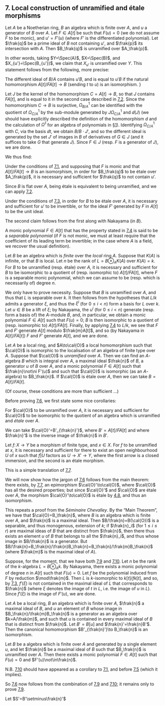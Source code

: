 ## 7. Local construction of unramified and étale morphisms {#I.7}

::: {.itenv #I.7.1 title="Proposition 7.1"}
Let $A$ be a Noetherian ring, $B$ an algebra which is finite over $A$, and $u$ a generator of $B$ over $A$.
Let $F\in A[t]$ be such that $F(u)=0$ (we do not assume $F$ to be monic), and $u'=F'(u)$ (where $F'$ is the differentiated polynomial).
Let $\frak{q}$ be a prime ideal of $B$ not containing $u'$, and $\frak{p}$ its intersection with $A$.
Then $B_\frak{q}$ is unramified over $A_\frak{p}$.
:::

In other words, taking $Y=\Spec(A)$, $X=\Spec(B)$, and $X_{u'}=\Spec(B_{u'})$, we claim that $X_{u'}$ is unramified over $Y$.
This statement follows from the following, more precise:

::: {.itenv #I.7.2 title="Corollary 7.2"}
The different ideal of $B/A$ contains $u'B$, and is equal to $u'B$ if the natural homomorphism $A[t]/FA[t]\to B$ (sending $t$ to $u$) is an isomorphism.
}
:::

\oldpage{9}

::: {.proof}
Let $J$ be the kernel of the homomorphism $C=A[t]\to B$, so that $J$ contains $FA[t]$, and is equal to it in the second case described in [7.2](#I.7.2).
Since the homomorphism $C\to B$ is surjective, $\Omega_{B/A}^1$ can be identified with the quotient of $\Omega_{C/A}^1$ by the sub-module generated by $J\Omega_{C/A}^1$ and $\dd(J)$ (we should have explicitly described the definition of the homomorphism $d$ and the calculation of $\Omega^1$ for an algebra of polynomials in [§1](#I.1)).
Identifying $\Omega_{C/A}^1$ with $C$, via the basis $\dd t$, we obtain $B/B\cdot J'$, and so the different ideal is generated by the set $J'$ of images in $B$ of derivatives of $G\in J$ (and it suffices to take $G$ that generate $J$).
Since $F\in J$ (resp. $F$ is a generator of $J$), we are done.
:::

We thus find:

::: {.itenv #I.7.3 title="Corollary 7.3"}
Under the conditions of [7.1](#I.7.1), and supposing that $F$ is monic and that $A[t]/FA[t]\to B$ is an isomorphism, in order for $B_\frak{q}$ to be étale over $A_\frak{p}$, it is necessary and sufficient for $\frak{q}$ to not contain $u'$.
:::

::: {.proof}
Since $B$ is flat over $A$, being étale is equivalent to being unramified, and we can apply [7.2](#I.7.2).
:::

::: {.itenv #I.7.4 title="Corollary 7.4"}
Under the conditions of [7.3](#I.7.3), in order for $B$ to be étale over $A$, it is necessary and sufficient for $u'$ to be invertible, or for the ideal $F'$ generated by $F$ in $A[t]$ to be the unit ideal.
:::

::: {.proof}
The second claim follows from the first along with Nakayama (in $B$).
:::

A monic polynomial $F\in A[t]$ that has the property stated in [7.4](#I.7.4) is said to be a _separable polynomial_ (if $F$ is not monic, we must at least require that the coefficient of its leading term be invertible; in the case where $A$ is a field, we recover the usual definition).

::: {.itenv #I.7.5 title="Corollary 7.5"}
Let $B$ be an algebra which is _finite_ over the _local_ ring $A$.
Suppose that $K(A)$ is infinite, or that $B$ is local.
Let $n$ be the rank of $L=B\otimes_A K(A)$ over $K(A)=k$.
For $B$ to be unramified (resp. étale) over $A$, it is necessary and sufficient for $B$ to be isomorphic to a quotient of (resp. isomorphic to) $A[t]/FA[t]$, where $F$ is a separable monic polynomial, which we can assume to be (resp. which is necessarily of) degree $n$.
:::

::: {.proof}
We only have to prove necessity.
Suppose that $B$ is unramified over $A$, and thus that $L$ is separable over $k$.
It then follows from the hypotheses that $L/k$ admits a generator $\xi$, and thus the $\xi^i$ (for $0\leq i<n$) form a basis for $L$ over $k$.
Let $u\in B$ be a lift of $\xi$;
by Nakayama, the $u^i$ (for $0\leq i<n$) generate (resp. form a basis of) the $A$-module $B$, and, in particular, we obtain a monic polynomial $F\in A[t]$ such that $F(u)=0$;
$B$ is then isomorphic to a quotient of (resp. isomorphic to) $A[t]/FA[t]$.
Finally, by applying [7.4](#I.7.4) to $L/k$, we see that $F$ and $F'$ generate $A[t]$ modulo $\frak{m}A[t]$, and so (by Nakayama in $A[t]/FA[t]$) $F$ and $F'$ generate $A[t]$, and we are done.
:::

::: {.itenv #I.7.6 title="Theorem 7.6"}
Let $A$ be a local ring, and $A\to\cal{O}$ a local homomorphism such that $\cal{O}$ is isomorphic to the localisation of an algebra of finite type over $A$.
Suppose that $\cal{O}$ is _unramified_ over $A$.
Then we can find an $A$-algebra $B$ which is integral over $A$, a maximal ideal $\frak{n}$ of $B$, a generator $u$ of $B$ over $A$, and a monic polynomial $F\in A[t]$ such that $\frak{n}\not\ni F'(u)$ and such that $\cal{O}$ is isomorphic (as an $A$-algebra) to $B_\frak{n}$.
If $\cal{O}$ is étale over $A$, then we can take $B=A[t]/FA[t]$.
:::

\oldpage{10}

(Of course, these conditions are more than sufficient ...)

Before proving [7.6](#I.7.6), we first state some nice corollaries:

::: {.itenv #I.7.7 title="Corollary 7.7"}
For $\cal{O}$ to be unramified over $A$, it is necessary and sufficient for $\cal{O}$ to be isomorphic to the quotient of an algebra which is unramified and _étale_ over $A$.
:::

::: {.proof}
We can take $\cal{O}'=B'_{\frak{n}'}$, where $B'=A[t]/FA[t]$ and where $\frak{n}'$ is the inverse image of $\frak{n}$ in $B'$.
:::

::: {.itenv #I.7.8 title="Corollary 7.8"}
Let $f\colon X\to Y$ be a morphism of finite type, and $x\in X$.
For $f$ to be unramified at $x$, it is necessary and sufficient for there to exist an open neighbourhood $U$ of $x$ such that $f|U$ factors as $U\to X'\to Y$, where the first arrow is a closed immersion, and the second is an étale morphism.
:::

::: {.proof}
This is a simple translation of [7.7](#I.7.7).
:::

We will now show how the jargon of [7.6](#I.7.6) follows from the main theorem:
there exists, by [7.7](#I.7.7), an epimorphism $\cal{O}'\to\cal{O}$, where $\cal{O}$ has all the desired properties;
but since $\cal{O}'$ and $\cal{O}$ are étale over $A$, the morphism $\cal{O}'\to\cal{O}$ is étale by [4.8](#I.4.8), and thus an isomorphism.

::: {.proof name="of Theorem 7.6"}
This repeats a proof from the _Séminaire Chevalley_.
By the "Main Theorem", we have that $\cal{O}=B_\frak{n}$, where $B$ is an algebra which is finite over $A$, and $\frak{n}$ is a maximal ideal.
Then $B/\frak{n}=B(\cal{O})$ is a separable, and thus monogenous, extension of $k$;
if $\frak{n}_i$ (for $1\leq i\leq r$) are maximal ideas of $B$ that are distinct from $\frak{n}$, then there thus exists an element $u$ of $B$ that belongs to all the $\frak{n}_i$, and thus whose image in $B/\frak{n}$ is a generator.
But $B/\frak{n}=B_\frak{n}/\frak{n}B_\frak{n}=B_\frak{n}/\frak{m}B_\frak{n}$ (where $\frak{m}$ is the maximal ideal of $A$).

Suppose, for the moment, that we have both [7.9](#I.7.9) and [7.10](#I.7.10).
Let $n$ be the rank of the $k$-algebra $L=B\otimes_A k$.
By Nakayama, there exists a monic polynomial of degree $n$ in $A[t]$ such that $F(u)=0$.
Let $f$ be the polynomial induced from $F$ by reduction $\mod\frak{m}$.
Then $L$ is $k$-isomorphic to $k[t]/fk[t]$, and so, by [7.3](#I.7.3), $f'(\xi)$ is not contained in the maximal ideal of $L$ that corresponds to $\frak{n}$ (where $\xi$ denotes the image of $t$ in $L$, i.e. the image of $u$ in $L$).
Since $f'(\xi)$ is the image of $F'(u)$, we are done.
:::

::: {.itenv #I.7.9 title="Lemma 7.9"}
Let $A$ be a local ring, $B$ an algebra which is finite over $A$, $\frak{n}$ a maximal ideal of $B$, and $u$ an element of $B$ whose image in $B_\frak{n}/\frak{m}B_\frak{n}$ is a generator as an algebra over $k=A/\frak{m}$, and such that $u$ is contained in every maximal ideal of $B$ that is distinct from $\frak{n}$.
Let $B'=B[u]$ and $\frak{n}'=\frak{n}B'$.
Then the canonical homomorphism $B'_{\frak{n}'}\to B_\frak{n}$ is an isomorphism.
:::

::: {.itenv #I.7.10 title="Lemma 7.10"}
Let $B$ be a algebra which is finite over $A$ and generated by a single element $u$, and let $\frak{n}$ be a maximal ideal of $B$ such that $B_\frak{n}$ is unramified over $A$.
Then there exists a monic polynomial $F\in A[t]$ such that $F(u)=0$ and $F'(u)\not\in\frak{n}$.
:::

N.B. [7.10](#I.7.10) should have appeared as a corollary to [7.1](#I.7.1), and before [7.5](#I.7.5) (which it implies).

\oldpage{11}

So [7.6](#I.7.6) now follows from the combination of [7.9](#I.7.9) and [7.10](#I.7.10);
it remains only to prove [7.9](#I.7.9).

::: {.proof name="of Lemma 7.9"}
Let $S'=B'\setminus\frak{n}'$
:::